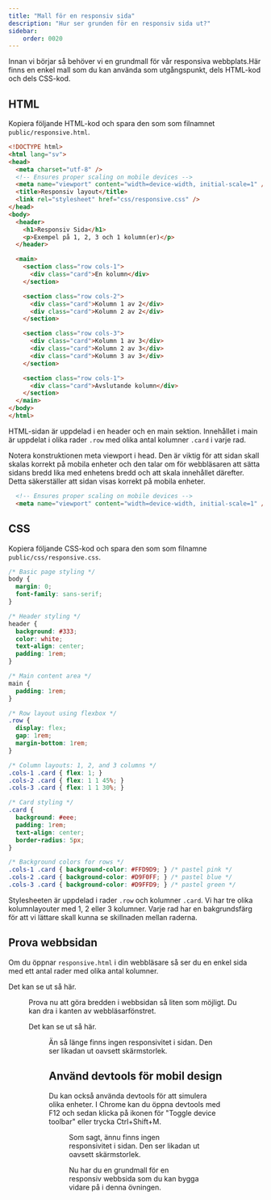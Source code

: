 ```yaml
---
title: "Mall för en responsiv sida"
description: "Hur ser grunden för en responsiv sida ut?"
sidebar:
    order: 0020
---
```





Innan vi börjar så behöver vi en grundmall för vår responsiva webbplats.Här finns en enkel mall som du kan använda som utgångspunkt, dels HTML-kod och dels CSS-kod.



## HTML

Kopiera följande HTML-kod och spara den som som filnamnet `public/responsive.html`.

```html title="Mall för public/responsive.html."
<!DOCTYPE html>
<html lang="sv">
<head>
  <meta charset="utf-8" />
  <!-- Ensures proper scaling on mobile devices -->
  <meta name="viewport" content="width=device-width, initial-scale=1" />
  <title>Responsiv layout</title>
  <link rel="stylesheet" href="css/responsive.css" />
</head>
<body>
  <header>
    <h1>Responsiv Sida</h1>
    <p>Exempel på 1, 2, 3 och 1 kolumn(er)</p>
  </header>

  <main>
    <section class="row cols-1">
      <div class="card">En kolumn</div>
    </section>

    <section class="row cols-2">
      <div class="card">Kolumn 1 av 2</div>
      <div class="card">Kolumn 2 av 2</div>
    </section>

    <section class="row cols-3">
      <div class="card">Kolumn 1 av 3</div>
      <div class="card">Kolumn 2 av 3</div>
      <div class="card">Kolumn 3 av 3</div>
    </section>

    <section class="row cols-1">
      <div class="card">Avslutande kolumn</div>
    </section>
  </main>
</body>
</html>
```

HTML-sidan är uppdelad i en header och en main sektion. Innehållet i main är uppdelat i olika rader `.row` med olika antal kolumner `.card` i varje rad.

Notera konstruktionen meta viewport i head. Den är viktig för att sidan skall skalas korrekt på mobila enheter och den talar om för webbläsaren att sätta sidans bredd lika med enhetens bredd och att skala innehållet därefter. Detta säkerställer att sidan visas korrekt på mobila enheter.

```html title="Konstruktionen meta viewport."
  <!-- Ensures proper scaling on mobile devices -->
  <meta name="viewport" content="width=device-width, initial-scale=1" />
```



## CSS

Kopiera följande CSS-kod och spara den som som filnamne `public/css/responsive.css`.

```css title="Mall för public/css/responsive.css."
/* Basic page styling */
body {
  margin: 0;
  font-family: sans-serif;
}

/* Header styling */
header {
  background: #333;
  color: white;
  text-align: center;
  padding: 1rem;
}

/* Main content area */
main {
  padding: 1rem;
}

/* Row layout using flexbox */
.row {
  display: flex;
  gap: 1rem;
  margin-bottom: 1rem;
}

/* Column layouts: 1, 2, and 3 columns */
.cols-1 .card { flex: 1; }
.cols-2 .card { flex: 1 1 45%; }
.cols-3 .card { flex: 1 1 30%; }

/* Card styling */
.card {
  background: #eee;
  padding: 1rem;
  text-align: center;
  border-radius: 5px;
}

/* Background colors for rows */
.cols-1 .card { background-color: #FFD9D9; } /* pastel pink */
.cols-2 .card { background-color: #D9F0FF; } /* pastel blue */
.cols-3 .card { background-color: #D9FFD9; } /* pastel green */
```

Stylesheeten är uppdelad i rader `.row` och kolumner `.card`. Vi har tre olika kolumnlayouter med 1, 2 eller 3 kolumner. Varje rad har en bakgrundsfärg för att vi lättare skall kunna se skillnaden mellan raderna.



## Prova webbsidan

Om du öppnar `responsive.html` i din webbläsare så ser du en enkel sida med ett antal rader med olika antal kolumner. 

Det kan se ut så här.


<Figure 
    src={resp1}
    caption="Så här ser den responsiva webbsidan ut."
/>


Prova nu att göra bredden i webbsidan så liten som möjligt. Du kan dra i kanten av webbläsarfönstret.

Det kan se ut så här.


<Figure 
    src={resp2}
    caption="Så här ser den responsiva webbsidan ut på en smal skärm."
/>

Än så länge finns ingen responsivitet i sidan. Den ser likadan ut oavsett skärmstorlek. 



## Använd devtools för mobil design

Du kan också använda devtools för att simulera olika enheter. I Chrome kan du öppna devtools med F12 och sedan klicka på ikonen för "Toggle device toolbar" eller trycka Ctrl+Shift+M.


<Figure 
    src={resp3}
    caption="Så här ser den responsiva webbsidan ut i devtools."
/>  

Som sagt, ännu finns ingen responsivitet i sidan. Den ser likadan ut oavsett skärmstorlek.

Nu har du en grundmall för en responsiv webbsida som du kan bygga vidare på i denna övningen.
